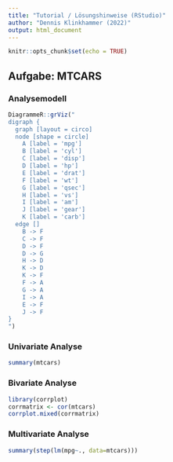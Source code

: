```yaml
---
title: "Tutorial / Lösungshinweise (RStudio)"
author: "Dennis Klinkhammer (2022)"
output: html_document
---
```


```r
knitr::opts_chunk$set(echo = TRUE)
```

## Aufgabe: MTCARS

### Analysemodell

```r
DiagrammeR::grViz("
digraph {
  graph [layout = circo]
  node [shape = circle]
    A [label = 'mpg']
    B [label = 'cyl']
    C [label = 'disp']
    D [label = 'hp']
    E [label = 'drat']
    F [label = 'wt']
    G [label = 'qsec']
    H [label = 'vs']
    I [label = 'am']
    J [label = 'gear']
    K [label = 'carb']
  edge []
    B -> F
    C -> F
    D -> F
    D -> G
    H -> D
    K -> D
    K -> F
    F -> A
    G -> A
    I -> A
    E -> F
    J -> F
}
")
```

### Univariate Analyse

````r
summary(mtcars)
````

### Bivariate Analyse

````r
library(corrplot)
corrmatrix <- cor(mtcars)
corrplot.mixed(corrmatrix)
````

### Multivariate Analyse

````r
summary(step(lm(mpg~., data=mtcars)))
````
